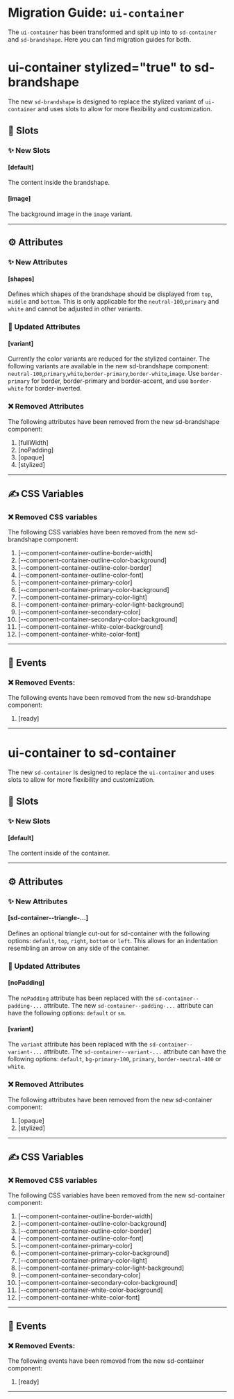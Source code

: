 # Migration Guide: `ui-container`

The `ui-container` has been transformed and split up into to `sd-container` and `sd-brandshape`. Here you can find migration guides for both.

# ui-container stylized="true" to sd-brandshape

The new `sd-brandshape` is designed to replace the stylized variant of `ui-container` and uses slots to allow for more flexibility and customization.

## 💾 Slots

### ✨ New Slots

#### [default]

The content inside the brandshape.

#### [image]

The background image in the `image` variant.

<hr />

## ⚙️ Attributes

### ✨ New Attributes

#### [shapes]

Defines which shapes of the brandshape should be displayed from `top`, `middle` and `bottom`. This is only applicable for the `neutral-100`,`primary` and `white` and cannot be adjusted in other variants.

### 🔀 Updated Attributes

#### [variant]

Currently the color variants are reduced for the stylized container. The following variants are available in the new sd-brandshape component: `neutral-100`,`primary`,`white`,`border-primary`,`border-white`,`image`. Use `border-primary` for border, border-primary and border-accent, and use `border-white` for border-inverted.

### ❌ Removed Attributes

The following attributes have been removed from the new sd-brandshape component:

1. [fullWidth]
2. [noPadding]
3. [opaque]
4. [stylized]

<hr />

## ✍️ CSS Variables

### ❌ Removed CSS variables

The following CSS variables have been removed from the new sd-brandshape component:

1. [--component-container-outline-border-width]
2. [--component-container-outline-color-background]
3. [--component-container-outline-color-border]
4. [--component-container-outline-color-font]
5. [--component-container-primary-color]
6. [--component-container-primary-color-background]
7. [--component-container-primary-color-light]
8. [--component-container-primary-color-light-background]
9. [--component-container-secondary-color]
10. [--component-container-secondary-color-background]
11. [--component-container-white-color-background]
12. [--component-container-white-color-font]

<hr />

## 🥳 Events

### ❌ Removed Events:

The following events have been removed from the new sd-brandshape component:

1. [ready]

<hr />

# ui-container to sd-container

The new `sd-container` is designed to replace the `ui-container` and uses slots to allow for more flexibility and customization.

## 💾 Slots

### ✨ New Slots

#### [default]

The content inside of the container.

<hr />

## ⚙️ Attributes

### ✨ New Attributes

#### [sd-container--triangle-...]

Defines an optional triangle cut-out for sd-container with the following options: `default`, `top`, `right`, `bottom` or `left`. This allows for an indentation resembling an arrow on any side of the container.

### 🔀 Updated Attributes

#### [noPadding]

The `noPadding` attribute has been replaced with the `sd-container--padding-...` attribute. The new `sd-container--padding-...` attribute can have the following options: `default` or `sm`.

#### [variant]

The `variant` attribute has been replaced with the `sd-container--variant-...` attribute. The `sd-container--variant-...` attribute can have the following options: `default`, `bg-primary-100`, `primary`, `border-neutral-400` or `white`.

### ❌ Removed Attributes

The following attributes have been removed from the new sd-container component:

1. [opaque]
2. [stylized]

<hr />

## ✍️ CSS Variables

### ❌ Removed CSS variables

The following CSS variables have been removed from the new sd-container component:

1. [--component-container-outline-border-width]
2. [--component-container-outline-color-background]
3. [--component-container-outline-color-border]
4. [--component-container-outline-color-font]
5. [--component-container-primary-color]
6. [--component-container-primary-color-background]
7. [--component-container-primary-color-light]
8. [--component-container-primary-color-light-background]
9. [--component-container-secondary-color]
10. [--component-container-secondary-color-background]
11. [--component-container-white-color-background]
12. [--component-container-white-color-font]

<hr />

## 🥳 Events

### ❌ Removed Events:

The following events have been removed from the new sd-container component:

1. [ready]

<hr />
